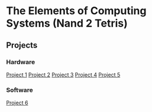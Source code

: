 = The Elements of Computing Systems (Nand 2 Tetris) =

== Projects ==
=== Hardware ===
[[Project 1]]
[[Project 2]]
[[Project 3]]
[[Project 4]]
[[Project 5]]

=== Software ===
[[Project 6]]
